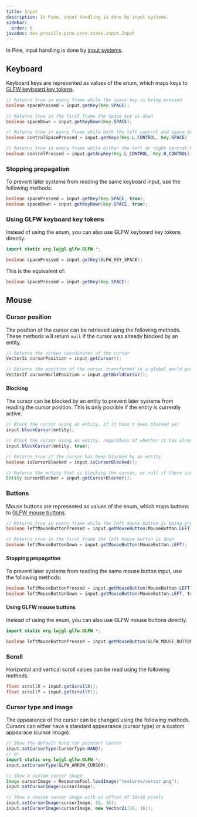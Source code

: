 ```yaml
---
title: Input
description: In Pine, input handling is done by input systems.
sidebar:
  order: 6
javadoc: dev.prozilla.pine.core.state.input.Input
---
```



In Pine, input handling is done by [input systems](../systems).

## Keyboard

Keyboard keys are represented as values of the <JavadocLink name="dev.prozilla.pine.core.state.input.Key"/> enum, which maps keys to [GLFW keyboard key tokens](https://www.glfw.org/docs/3.3/group__keys.html).

```java
// Returns true in every frame while the space key is being pressed
boolean spacePressed = input.getKey(Key.SPACE);

// Returns true in the first frame the space key is down
boolean spaceDown = input.getKeyDown(Key.SPACE);

// Returns true in every frame while both the left control and space keys are being pressed
boolean controlSpacePressed = input.getKeys(Key.L_CONTROL, Key.SPACE)

// Returns true in every frame while either the left or right control keys are being pressed
boolean controlPressed = input.getAnyKey(Key.L_CONTROL, Key.R_CONTROL)
```

### Stopping propagation

To prevent later systems from reading the same keyboard input, use the following methods:

```java
boolean spacePressed = input.getKey(Key.SPACE, true);
boolean spaceDown = input.getKeyDown(Key.SPACE, true);
```

### Using GLFW keyboard key tokens

Instead of using the <JavadocLink name="dev.prozilla.pine.core.state.input.Key"/> enum, you can also use GLFW keyboard key tokens directly.

```java
import static org.lwjgl.glfw.GLFW.*;

boolean spacePressed = input.getKey(GLFW_KEY_SPACE);
```

This is the equivalent of:

```java
boolean spacePressed = input.getKey(Key.SPACE);
```

## Mouse

### Cursor position

The position of the cursor can be retrieved using the following methods. These methods will return `null` if the cursor was already blocked by an entity.

```java
// Returns the screen coordinates of the cursor
Vector2i cursorPosition = input.getCursor();

// Returns the position of the cursor transformed to a global world position, relative to the camera
Vector2f cursorWorldPosition = input.getWorldCursor();
```

#### Blocking

The cursor can be blocked by an entity to prevent later systems from reading the cursor position. This is only possible if the entity is currently active.

```java
// Block the cursor using an entity, if it hasn't been blocked yet
input.blockCursor(entity);

// Block the cursor using an entity, regardless of whether it has already been blocked yet
input.blockCursor(entity, true);

// Returns true if the cursor has been blocked by an entity
boolean isCursorBlocked = input.isCursorBlocked();

// Returns the entity that is blocking the cursor, or null if there isn't one
Entity cursorBlocker = input.getCursorBlocker();
```

### Buttons

Mouse buttons are represented as values of the <JavadocLink name="dev.prozilla.pine.core.state.input.MouseButton"/> enum, which maps buttons to [GLFW mouse buttons](https://www.glfw.org/docs/3.3/group__buttons.html).

```java
// Returns true in every frame while the left mouse button is being pressed
boolean leftMouseButtonPressed = input.getMouseButton(MouseButton.LEFT);

// Returns true in the first frame the left mouse button is down
boolean leftMouseButtonDown = input.getMouseButton(MouseButton.LEFT);
```

#### Stopping propagation

To prevent later systems from reading the same mouse button input, use the following methods:

```java
boolean leftMouseButtonPressed = input.getMouseButton(MouseButton.LEFT, true);
boolean leftMouseButtonDown = input.getMouseButton(MouseButton.LEFT, true);
```

#### Using GLFW mouse buttons

Instead of using the <JavadocLink name="dev.prozilla.pine.core.state.input.MouseButton"/> enum, you can also use GLFW mouse buttons directly.

```java
import static org.lwjgl.glfw.GLFW.*;

boolean leftMouseButtonPressed = input.getMouseButton(GLFW_MOUSE_BUTTON_1);
```

### Scroll

Horizontal and vertical scroll values can be read using the following methods.

```java
float scrollX = input.getScrollX();
float scrollY = input.getScrollY();
```

### Cursor type and image

The appearance of the cursor can be changed using the following methods.
Cursors can either have a standard appearance (cursor type) or a custom appearace (cursor image).

```java
// Show the default hand (or pointer) cursor
input.setCursorType(CursorType.HAND);
// Or
import static org.lwjgl.glfw.GLFW.*;
input.setCursorType(GLFW_ARROW_CURSOR);

// Show a custom cursor image
Image cursorImage = ResourcePool.loadImage("textures/cursor.png");
input.setCursorImage(cursorImage);

// Show a custom cursor image with an offset of 16x16 pixels
input.setCursorImage(cursorImage, 16, 16);
input.setCursorImage(cursorImage, new Vector2i(16, 16));
```